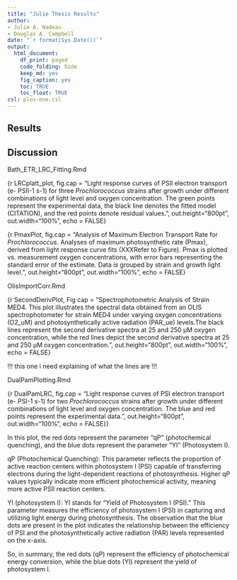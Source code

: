 ```yaml
---
title: "Julie Thesis Results"
author:
- Julie A. Nadeau
- Douglas A. Campbell
date: "`r format(Sys.Date())`"
output:
  html_document:
    df_print: paged
    code_folding: hide
    keep_md: yes
    fig_caption: yes
    toc: TRUE
    toc_float: TRUE   
csl: plos-one.csl
---
```


## Results 



## Discussion

Bath_ETR_LRC_Fitting.Rmd

{r LRCplatt_plot, fig.cap = "Light response curves of PSII electron transport (e- PSII-1 s-1) for three *Prochlorococcus* strains after growth under different combinations of light level and oxygen concentration. The green points represent the experimental data, the black line denotes the fitted model (CITATION), and the red points denote residual values.", out.height="800pt", out.width="100%", echo = FALSE}


{r PmaxPlot, fig.cap = "Analysis of Maximum Electron Transport Rate for *Prochlorococcus*. Analyses of maximum photosynthetic rate (Pmax),  derived from light response curve fits (XXXRefer to Figure). Pmax is plotted vs. measurement oxygen concentrations, with error bars representing the standard error of the estimate. Data is grouped by strain and growth light level.", out.height="800pt", out.width="100%", echo = FALSE}

OlisImportCorr.Rmd

{r SecondDerivPlot, Fig cap = "Spectrophotometric Analysis of Strain MED4. This plot illustrates the spectral data obtained from an OLIS spectrophotometer for strain MED4 under varying oxygen concentrations (O2_uM) and photosynthetically active radiation (PAR_ue) levels.The black lines represent the second derivative spectra at 25 and 250 µM oxygen concentration, while the red lines depict the second derivative spectra at 25 and 250 µM oxygen concentration. ", out.height="800pt", out.width="100%", echo = FALSE}

!!! this one i need explaining of what the lines are !!!


DualPamPlotting.Rmd

{r DualPamLRC, fig.cap = "Light response curves of PSI electron transport (e- PSI-1 s-1) for two *Prochlorococcus* strains after growth under different combinations of light level and oxygen concentration. The blue and red points represent the experimental data.", out.height="800pt", out.width="100%", echo = FALSE}}

In this plot, the red dots represent the parameter "qP" (photochemical quenching), and the blue dots represent the parameter "YI" (Photosystem I).

qP (Photochemical Quenching): This parameter reflects the proportion of active reaction centers within photosystem I (PSI) capable of transferring electrons during the light-dependent reactions of photosynthesis. Higher qP values typically indicate more efficient photochemical activity, meaning more active PSII reaction centers.

YI (photosystem I): YI stands for "Yield of Photosystem I (PSI)." This parameter measures the efficiency of photosystem I (PSI) in capturing and utilizing light energy during photosynthesis.
The observation that the blue dots are present in the plot indicates the relationship between the efficiency of PSI and the photosynthetically active radiation (PAR) levels represented on the x-axis.

So, in summary, the red dots (qP) represent the efficiency of photochemical energy conversion, while the blue dots (YI) represent the yield of photosystem I.

